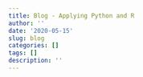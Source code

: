 ```yaml
---
title: Blog - Applying Python and R
author: ''
date: '2020-05-15'
slug: blog
categories: []
tags: []
description: ''
---
```


##

```R


```

```python


```




